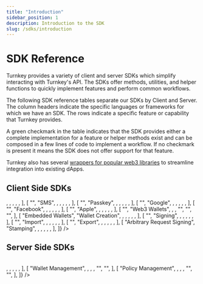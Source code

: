 ```yaml
---
title: "Introduction"
sidebar_position: 1
description: Introduction to the SDK
slug: /sdks/introduction
---
```



# SDK Reference

Turnkey provides a variety of client and server SDKs which simplify interacting with Turnkey's API. The SDKs offer methods, utilities, and helper functions to quickly implement features and perform common workflows.

The following SDK reference tables separate our SDKs by Client and Server. The column headers indicate the specific languages or frameworks for which we have an SDK. The rows indicate a specific feature or capability that Turnkey provides.

A green checkmark in the table indicates that the SDK provides either a complete implementation for a feature or helper methods exist and can be composed in a few lines of code to implement a workflow. If no checkmark is present it means the SDK does not offer support for that feature.

Turnkey also has several [wrappers for popular web3 libraries](https://docs.turnkey.com/category/web3-libraries) to streamline integration into existing dApps.

## Client Side SDKs

<Table
  referenceType="client"
  columnHeadings={[
    {},
    {},
    {
      text: "TypeScript",
    },
    {
      text: "React",
    },
    { text: "React Native" },
    { text: "Flutter" },
    {
      text: "iOS",
    },
  ]}
  tableRows={[
    [
      "Authentication",
      "Email",
      <CheckmarkCircleIcon />,
      <CheckmarkCircleIcon />,
      <CheckmarkCircleIcon />,
      <CheckmarkCircleIcon />,
      <CheckmarkCircleIcon />,
    ],
    [
      "",
      "SMS",
      <CheckmarkCircleIcon />,
      <CheckmarkCircleIcon />,
      <CheckmarkCircleIcon />,
      <CheckmarkCircleIcon />,
      <CheckmarkCircleIcon />,
    ],
    [
      "",
      "Passkey",
      <CheckmarkCircleIcon />,
      <CheckmarkCircleIcon />,
      <CheckmarkCircleIcon />,
      <CheckmarkCircleIcon />,
      <CheckmarkCircleIcon />,
    ],
    [
      "",
      "Google",
      <CheckmarkCircleIcon />,
      <CheckmarkCircleIcon />,
      <CheckmarkCircleIcon />,
      <CheckmarkCircleIcon />,
      <CheckmarkCircleIcon />,
    ],
    [
      "",
      "Facebook",
      <CheckmarkCircleIcon />,
      <CheckmarkCircleIcon />,
      <CheckmarkCircleIcon />,
      <CheckmarkCircleIcon />,
      <CheckmarkCircleIcon />,
    ],
    [
      "",
      "Apple",
      <CheckmarkCircleIcon />,
      <CheckmarkCircleIcon />,
      <CheckmarkCircleIcon />,
      <CheckmarkCircleIcon />,
      <CheckmarkCircleIcon />,
    ],
    [
      "",
      "Web3 Wallets",
      <CheckmarkCircleIcon />,
      <CheckmarkCircleIcon />,
      "",
      "",
      "",
    ],
    [
      "Embedded Wallets",
      "Wallet Creation",
      <CheckmarkCircleIcon />,
      <CheckmarkCircleIcon />,
      <CheckmarkCircleIcon />,
      <CheckmarkCircleIcon />,
      <CheckmarkCircleIcon />,
    ],
    [
      "",
      "Signing",
      <CheckmarkCircleIcon />,
      <CheckmarkCircleIcon />,
      <CheckmarkCircleIcon />,
      <CheckmarkCircleIcon />,
      <CheckmarkCircleIcon />,
    ],
    [
      "",
      "Import",
      <CheckmarkCircleIcon />,
      <CheckmarkCircleIcon />,
      <CheckmarkCircleIcon />,
      <CheckmarkCircleIcon />,
      <CheckmarkCircleIcon />,
    ],
    [
      "",
      "Export",
      <CheckmarkCircleIcon />,
      <CheckmarkCircleIcon />,
      <CheckmarkCircleIcon />,
      <CheckmarkCircleIcon />,
      <CheckmarkCircleIcon />,
    ],
    [
      "Arbitrary Request Signing",
      "Stamping",
      <CheckmarkCircleIcon />,
      <CheckmarkCircleIcon />,
      <CheckmarkCircleIcon />,
      <CheckmarkCircleIcon />,
      <CheckmarkCircleIcon />,
    ],
  ]}
/>

## Server Side SDKs

<Table
  referenceType="server"
  columnHeadings={[
    {},
    {
      text: "TypeScript",
    },
    {
      text: "Go",
    },
    {
      text: "Ruby",
    },
    {
      text: "Rust",
    },
    {
      text: "Python",
    },
  ]}
  tableRows={[
    [
      "Authentication",
      <CheckmarkCircleIcon />,
      <CheckmarkCircleIcon />,
      <CheckmarkCircleIcon />,
      <CheckmarkCircleIcon />,
      <CheckmarkCircleIcon />,
    ],
    [
      "Wallet Management",
      <CheckmarkCircleIcon />,
      <CheckmarkCircleIcon />,
      <CheckmarkCircleIcon />,
      "",
      "",
    ],
    [
      "Policy Management",
      <CheckmarkCircleIcon />,
      <CheckmarkCircleIcon />,
      <CheckmarkCircleIcon />,
      "",
      "",
    ],
  ]}
/>
